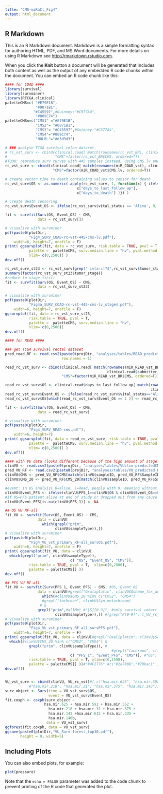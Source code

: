 ```yaml
---
title: "CMS-miRaCl_Fig4"
output: html_document
---
```


## R Markdown

This is an R Markdown document. Markdown is a simple formatting syntax for authoring HTML, PDF, and MS Word documents. For more details on using R Markdown see <http://rmarkdown.rstudio.com>.

When you click the **Knit** button a document will be generated that includes both content as well as the output of any embedded R code chunks within the document. You can embed an R code chunk like this:
```r
#### for COAD ####
library(survival)
library(survminer)
library(RTCGA.clinical)
paletteCMS=c( "#E79E1B", 
              "#0071B1", 
             "#C45597",#Guinney:"#C977A4", 
              "#009C74")
paletteCMSn=c("CMS1" ="#E79E1B", 
              "CMS2"= "#0071B1", 
              "CMS3"= "#C45597",#Guinney:"#C977A4", 
              "CMS4"="#009C74",
              "NOLBL"="#d3d3d3")

# ### analyse TCGA survival colon dataset
# rc_vst_surv <- cbind(clinical.coad[ match(rownames(rc_vst_BR), clinical.coad$submitter_id), ], 
#                      "CMS"=factor(rc_vst_BR$CMS, ordered=T))
#TODO: reproduce surv curves with 445 samples instead, using CMS.lv and CMS.guin 
rc_vst_surv <- cbind(clinical.coad[ match(rownames(miR_COAD_vst), clinical.coad$submitter_id), ], 
                      "CMS"=factor(miR_COAD_vst$CMS.lv, ordered=T))

# create vector time to death containing values to censor for death
rc_vst_surv$OS <- as.numeric( apply(rc_vst_surv, 1, function(x) { ifelse( is.na( x["days_to_death"] ),
                                 x["days_to_last_follow_up"],
                                 x["days_to_death"] )}) )

# create death censoring
rc_vst_surv$Event_OS <- ifelse(rc_vst_surv$vital_status == 'Alive', 0, 1)

fit <- survfit(Surv(OS, Event_OS) ~ CMS,
               data = rc_vst_surv[])

# visualize with survminer
pdf(paste0(plotDir,
           "Fig4_SURV_COAD-rc-vst-445-cms-lv.pdf"),
    width=6, height=7, onefile = F)
print( ggsurvplot(fit, data = rc_vst_surv, risk.table = TRUE, pval = T,
           palette =  paletteCMS, surv.median.line = "hv", pval.method = T,
           xlim= c(0,2500)) )
dev.off()

rc_vst_surv_st23 <- rc_vst_surv[grep(" iv[a-c]?$",rc_vst_surv$tumor_stage, perl = T),]
summary(factor(rc_vst_surv_st23$tumor_stage))
#reduce to stage ii/iii
fit <- survfit(Surv(OS, Event_OS) ~ CMS,
               data = rc_vst_surv_st23)

# visualize with survminer
pdf(paste0(plotDir,
           "Fig4a_SURV_COAD-rc-vst-445-cms-lv_stage4.pdf"),
    width=6, height=7, onefile = F)
ggsurvplot(fit, data = rc_vst_surv_st23,
           risk.table = TRUE, pval = T,
           palette =  paletteCMS, surv.median.line = "hv",
           xlim= c(0,2500)) 
dev.off()

```



```r
#### for READ ####

### get TCGA survival rectal dataset
pred_read_RF <- read.csv2(paste0(projDir, "analyses/tables/READ_predicted_RF-all_RF-20.csv"),
                          row.names = 1)

read_rc_vst_surv <- cbind(clinical.read[ match(rownames(miR_READ_vst_BR), 
                                               clinical.read$submitter_id), ], 
                          "CMS"=factor(miR_READ_vst_BR$CMS, ordered=T))

read_rc_vst_surv$OS <- clinical.read$days_to_last_follow_up[ match(rownames(miR_READ_vst_BR), 
                                                                   clinical.read$submitter_id) ]
read_rc_vst_surv$Event_OS <- ifelse(read_rc_vst_surv$vital_status=="Alive", 0, 1) #Surv takes 0 as alive and 1 as dead
read_rc_vst_surv$OS[which(read_rc_vst_surv$Event_OS == 1 )] <- read_rc_vst_surv$days_to_death[which(read_rc_vst_surv$Event_OS == 1 )]

fit <- survfit(Surv(OS, Event_OS) ~ CMS,
               data = read_rc_vst_surv)

# visualize with survminer
pdf(paste0(plotDir,
           "Fig4_SURV_READ-cms.pdf"),
    width=6, height=7)
print( ggsurvplot(fit, data = read_rc_vst_surv, risk.table = TRUE, pval = T,
           palette =  paletteCMS, surv.median.line = "hv", pval.method = T,
           xlim= c(0,2500)) )
dev.off()


```


```r

#### with VU data (looks different because of the high amount of stage IV) ####
clinVU <- read.csv2(paste0(projDir, "analyses/tables/VUclin-predictedCMS_RF-all_RF-20.csv")) #from different classifier
pred_VU_RF <- read.csv2(paste0(projDir, "analyses/tables/VU_predicted_RF-all_RF-20.csv"), row.names = 1) #from all VUsamples
clinVU$CMS <- pred_VU_RF$CMS[match(clinVU$sampleID, pred_VU_RF$SampleID)]
clinVU$CMS_20 <- pred_VU_RF$CMS_20[match(clinVU$sampleID, pred_VU_RF$SampleID)]

#event: in OS analyisi 0=alive, 1=dead, people with 0, meaning without Death/event will be censored 
clinVU$Event_PFS <- ifelse(clinVU$PFS_1==clinVU$OS & clinVU$Event_OS==0, 0, 1) 
#if OS=PFS patient alive at end of study or dropped out from any cause -> censor that 3 patients
clinVU$Event_PFS[is.na(clinVU$PFS_1)] <- NA

## OS VU RF-all
fit_VU <- survfit(Surv(OS, Event_OS) ~ CMS,
               data = clinVU[
                 which(grepl("prim",
                       clinVU$sampleType)),]) 
# visualize with survminer
pdf(paste0(plotDir,
           "Fig4_VU_vst_primary_RF-all_survOS.pdf"),
    width=6, height=7, onefile = F)
print( ggsurvplot(fit_VU, data = clinVU[
  which(grepl("prim", clinVU$sampleType)),
                              c( "OS", "Event_OS", "CMS")], 
           risk.table = TRUE, pval = T,  xlim=c(0,2000),
           palette = paletteCMS[] ))
dev.off()

## PFS VU RF-all
fit_VU <- survfit(Surv(PFS_1, Event_PFS) ~ CMS, #OS, Event_OS
               data = clinVU[#grepl("Oxaliplatin", clinVU$Scheme_for_analysis),])#
                 which(#clinVU$CMS_20 %in% c("CMS2", "CMS4")
                 #grepl("tachroon", clinVU$Syn_metachroom)
                # &
               grepl("prim",#allMet #"[S][0-9]", #only survival cohort
                       clinVU$sampleType)),]) #[grep("P[0-9]", t_VU_rc_vst_surv$Sample.ID),]
# visualize with survminer
pdf(paste0(plotDir,
           "Fig4_VU_vst_primary_RF-all_survPFS.pdf"),
    width=6, height=7, onefile = F)
print( ggsurvplot(fit_VU, data = clinVU[#grepl("Oxaliplatin", clinVU$Scheme_for_analysis),#
  which(#clinVU$CMS_20 %in% c("CMS2", "CMS4") &
           grepl("prim", clinVU$sampleType)), #
                                                 #grepl("tachroon", clinVU$Syn_metachroom)),
                              c( "PFS_1", "Event_PFS", "CMS")], #"OS", "Event_OS",
           risk.table = TRUE, pval = T, xlim=c(0,1500),
           palette = paletteCMS[] ))#"#4F2776" #c("#2a7886","#79bac1" ))# 
dev.off()


VU_vst_surv <- cbind(clinVU, VU_rc_vst)#[,c("hsa.mir.625", "hsa.mir.592", "hsa.mir.552", 
           #"hsa.mir.218", "hsa.mir.31", "hsa.mir.375", "hsa.mir.143")])
surv_object <- Surv(time = VU_vst_surv$OS, 
                    event = VU_vst_surv$Event_OS)
fit.coxph <- coxph(surv_object ~
                  hsa.mir.625 + hsa.mir.592 + hsa.mir.552 +
                    hsa.mir.218 + hsa.mir.31 + hsa.mir.375 +
                    hsa.mir.143 +hsa.mir.615 + hsa.mir.335 +
                    hsa.mir.146b,
                   data = VU_vst_surv)
ggforest(fit.coxph, data = VU_vst_surv)
ggsave(paste0(plotDir,"VU_Surv-forest_top10.pdf"), 
       height = 9, width=5)


```





## Including Plots

You can also embed plots, for example:

```r
plot(pressure)
```

Note that the `echo = FALSE` parameter was added to the code chunk to prevent printing of the R code that generated the plot.
